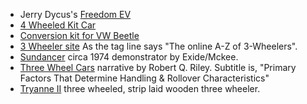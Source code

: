 *Jerry Dycus's [[Freedom EV]]
*[[4 Wheeled Kit Car]]
*[[Conversion kit for VW Beetle]]
*[http://www.3wheelers.com/enter.html 3 Wheeler site] As the tag line says "The online A-Z of 3-Wheelers".
*[http://motortrend.com/roadtests/classic/112_0405_archive/ Sundancer] circa 1974 demonstrator by Exide/Mckee.
*[http://www.rqriley.com/3-wheel.htm Three Wheel Cars] narrative by Robert Q. Riley. Subtitle is, "Primary Factors That Determine Handling & Rollover Characteristics"
*[http://home.clara.net/peterfrost/tryaneii.html Tryanne II] three wheeled, strip laid wooden three wheeler.